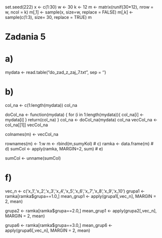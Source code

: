 set.seed(222)
x <- c(1:30)
w <- 30
k <- 12
m <- matrix(runif(30*12), nrow = w, ncol = k)
m[,1] <- sample(x, size=w, replace = FALSE) 
m[,k] <- sample(c(1:3), size= 30, replace = TRUE)
m

# Zadania 5
# a)
mydata <- read.table("do_zad_z_zaj_7.txt", sep = '\n')

# b)
col_na <- c(1:length(mydata))
col_na

doCol_na <- function(mydata)
{
  for (i in 1:length(mydata)){
    col_na[i] <- mydata[i]
  }
  return(col_na)
}
col_na <- doCol_na(mydata)
col_na
vecCol_na <- col_na[[1]]
vecCol_na

colnames(m) <- vecCol_na

rownames(m) <- 1:w
m <- rbind(m,sumyKol)
# c)
ramka <- data.frame(m) 
# d)
sumCol <- apply(ramka, MARGIN=2, sum)
# e)

sumCol <- unname(sumCol)


# f)

vec_n <- c('x_1','x_2','x_3','x_4','x_5','x_6','x_7','x_8','x_9','x_10')
grupa1 <- ramka[ramka$grupa==1.0,]
mean_grup1 <- apply(grupa1[,vec_n], MARGIN = 2, mean)

grupa2 <- ramka[ramka$grupa==2.0,]
mean_grup1 <- apply(grupa2[,vec_n], MARGIN = 2, mean)

grupa6 <- ramka[ramka$grupa==3.0,]
mean_grup6 <- apply(grupa6[,vec_n], MARGIN = 2, mean)

